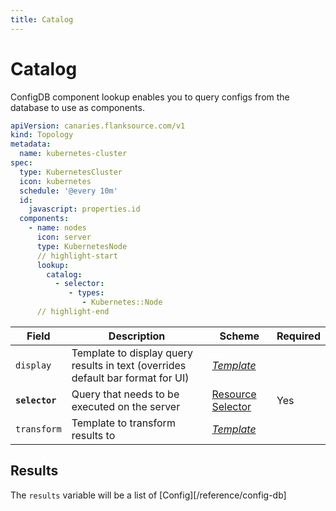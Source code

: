 ```yaml
---
title: Catalog
---
```



# <ConfigDb/> Catalog

ConfigDB component lookup enables you to query configs from the database to use as components.

```yaml title="kubernetes-cluster.yml"
apiVersion: canaries.flanksource.com/v1
kind: Topology
metadata:
  name: kubernetes-cluster
spec:
  type: KubernetesCluster
  icon: kubernetes
  schedule: '@every 10m'
  id:
    javascript: properties.id
  components:
    - name: nodes
      icon: server
      type: KubernetesNode
      // highlight-start
      lookup:
        catalog:
          - selector:
             - types:
                - Kubernetes::Node
      // highlight-end
```

| Field            | Description                                                                      | Scheme                                            | Required |
| ---------------- | -------------------------------------------------------------------------------- | ------------------------------------------------- | -------- |
| `display`        | Template to display query results in text (overrides default bar format for UI)  | [_Template_](/guide/topology/concepts/templating)           |          |
| **`selector`**      | Query that needs to be executed on the server                                    | [Resource Selector](/reference/resource-selector)                                          | Yes      |
| `transform`      | Template to transform results to                                                 | [_Template_](/guide/topology/concepts/templating)           |          |

## Results

The `results` variable will be a list of [Config][/reference/config-db]
